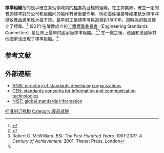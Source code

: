 '''標準組織'''指的是以確立某個領域内的[[標準|標準]]為目標的組織。在工商業界，確立一定的普適標準對於公司和組織间的協作有著重要作用，例如[[零件|零件]]組裝等如果缺乏標準將導致產品適用性大幅下降。最早的工業標準可與追溯到1800年，當時{{le|亨利·莫玆利|Henry Maudslay}}為{{le|螺絲車床|Screw-cutting lathe}}的製造建立了標準。<ref name="Ping">{{citation|url=http://www.eastwestcenter.org/fileadmin/stored/pdfs/econwp117.pdf|title=A Brief History of Standards and Standardization Organizations: A Chinese Perspective|author=Wang Ping|publisher=[[East–West_Center|East–West Center]]|date=April 2011|accessdate=2016-02-12|archive-date=2019-06-12|archive-url=https://web.archive.org/web/20190612142253/https://www.eastwestcenter.org/fileadmin/stored/pdfs/econwp117.pdf|dead-url=no}}</ref> 1901年在倫敦成立的[[BSI集團|工程標準委員會]]（Engineering Standards Committee）是世界上最早的國家級標準組織。<ref>{{cite web|url=http://www.bsigroup.com/upload/Corporate%20Marketing/Financial%20Performance/BSI_Group_Annual_Report_and_Financial_Statements_2010.pdf|title=BSI Group Annual Report and Financial Statements 2010, page 2|format=PDF|accessdate=2012-04-03|archive-date=2012-09-26|archive-url=https://web.archive.org/web/20120926174910/http://www.bsigroup.com/upload/Corporate%20Marketing/Financial%20Performance/BSI_Group_Annual_Report_and_Financial_Statements_2010.pdf|dead-url=no}}</ref><ref name="Robert C McWilliam 2001">Robert C. McWilliam. ''BSI: The First Hundred Years. 1901-2001. A Century of Achievement''. 2001. Thanet Press. London</ref> 在一戰之後，德國和法國等其他國家也出現了標準組織。<ref name="Ping" />

==参考文献==
{{reflist}}
== 外部連結 ==
{{Commons category|Standards Writing Organisations}}
* [http://www.standardsportal.org/usa_en/resources/sdo.aspx ANSI: directory of standards developing organizations] {{Wayback|url=http://www.standardsportal.org/usa_en/resources/sdo.aspx |date=20210318002442 }}
* [http://www.cen.eu/cen/sectors/sectors/isss/consortia/pages/default.aspx CEN: standards consortia for information and communication technologies] {{Wayback|url=http://www.cen.eu/cen/sectors/sectors/isss/consortia/pages/default.aspx |date=20140210024426 }}
* [https://web.archive.org/web/20120829040523/http://gsi.nist.gov/global/index.cfm/L1-1 NIST: global standards information]

[[Category:标准制订机构|]]
[[Category:產品試驗|Category:產品試驗]]